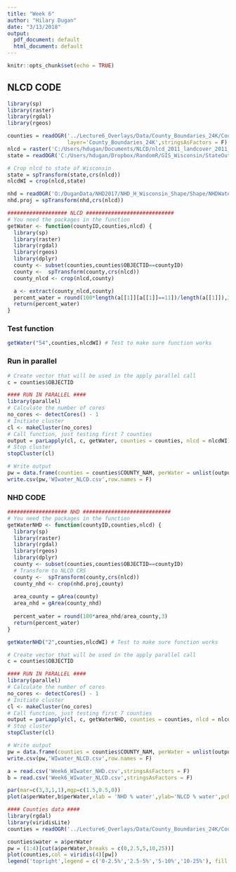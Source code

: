 ```yaml
---
title: "Week 6"
author: "Hilary Dugan"
date: "3/13/2018"
output:
  pdf_document: default
  html_document: default
---
```


```r
knitr::opts_chunk$set(echo = TRUE)
```

## NLCD CODE ##

```r
library(sp)
library(raster)
library(rgdal)
library(rgeos)

counties = readOGR('../Lecture6_Overlays/Data/County_Boundaries_24K/County_Boundaries_24K.shp',
                   layer='County_Boundaries_24K',stringsAsFactors = F)
nlcd = raster('C:/Users/hdugan/Documents/NLCD/nlcd_2011_landcover_2011_edition_2014_10_10/nlcd_2011_landcover_2011_edition_2014_10_10.img')
state = readOGR('C:/Users/hdugan/Dropbox/RandomR/GIS_Wisconsin/StateOutline/WI_state_outline.shp',layer='WI_state_outline')

# Crop nlcd to state of Wisconsin
state = spTransform(state,crs(nlcd))
nlcdWI = crop(nlcd,state)

nhd = readOGR('O:/DuganData/NHD2017/NHD_H_Wisconsin_Shape/Shape/NHDWaterbody.shp',layer='NHDWaterbody')
nhd.proj = spTransform(nhd,crs(nlcd))

################### NLCD ############################
# You need the packages in the function 
getWater <- function(countyID,counties,nlcd) {
  library(sp)
  library(raster)
  library(rgdal)
  library(rgeos)
  library(dplyr)
  county <- subset(counties,counties$OBJECTID==countyID)
  county <-  spTransform(county,crs(nlcd))
  county_nlcd <- crop(nlcd,county)

  a <- extract(county_nlcd,county)
  percent_water = round(100*length(a[[1]][a[[1]]==11])/length(a[[1]]),3)
  return(percent_water)
}
```

### Test function ####
```r
getWater("54",counties,nlcdWI) # Test to make sure function works
```

### Run in parallel ####
```r
# Create vector that will be used in the apply parallel call
c = counties$OBJECTID

#### RUN IN PARALLEL ####
library(parallel)
# Calculate the number of cores
no_cores <- detectCores() - 1
# Initiate cluster
cl <- makeCluster(no_cores)
# Call function, just testing first 7 counties
output = parLapply(cl, c, getWater, counties = counties, nlcd = nlcdWI)
# Stop cluster
stopCluster(cl)

# Write output
pw = data.frame(counties = counties$COUNTY_NAM, perWater = unlist(output))
write.csv(pw,'WIwater_NLCD.csv',row.names = F)
```

### NHD CODE ###
```r
################### NHD ############################
# You need the packages in the function 
getWaterNHD <- function(countyID,counties,nlcd) {
  library(sp)
  library(raster)
  library(rgdal)
  library(rgeos)
  library(dplyr)
  county <- subset(counties,counties$OBJECTID==countyID)
  # Transform to NLCD CRS
  county <-  spTransform(county,crs(nlcd))
  county_nhd <- crop(nhd.proj,county)
  
  area_county = gArea(county)
  area_nhd = gArea(county_nhd)
  
  percent_water = round(100*area_nhd/area_county,3)
  return(percent_water)
}

getWaterNHD("2",counties,nlcdWI) # Test to make sure function works

# Create vector that will be used in the apply parallel call
c = counties$OBJECTID

#### RUN IN PARALLEL ####
library(parallel)
# Calculate the number of cores
no_cores <- detectCores() - 1
# Initiate cluster
cl <- makeCluster(no_cores)
# Call function, just testing first 7 counties
output = parLapply(cl, c, getWaterNHD, counties = counties, nlcd = nlcdWI)
# Stop cluster
stopCluster(cl)

# Write output
pw = data.frame(counties = counties$COUNTY_NAM, perWater = unlist(output))
write.csv(pw,'WIwater_NLCD.csv',row.names = F)
```


```r
a = read.csv('Week6_WIwater_NHD.csv',stringsAsFactors = F)
b = read.csv('Week6_WIwater_NLCD.csv',stringsAsFactors = F)

par(mar=c(3,3,1,1),mgp=c(1.5,0.5,0))
plot(a$perWater,b$perWater,xlab = 'NHD % water',ylab='NLCD % water',pch=16,col=adjustcolor('red3',0.5))

#### Counties data ####
library(rgdal)
library(viridisLite)
counties = readOGR('../Lecture6_Overlays/Data/County_Boundaries_24K/County_Boundaries_24K.shp',layer='County_Boundaries_24K')

counties$water = a$perWater
pw = (1:4)[cut(a$perWater,breaks = c(0,2.5,5,10,25))]
plot(counties,col = viridis(4)[pw])
legend('topright',legend = c('0-2.5%','2.5-5%','5-10%','10-25%'), fill = viridis(4))
```

